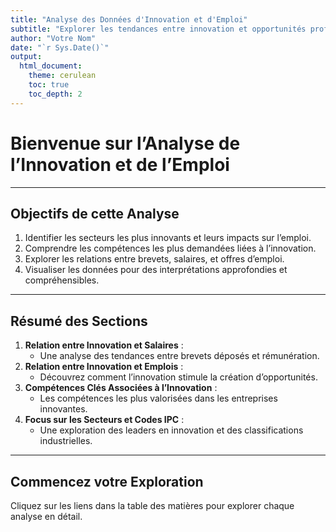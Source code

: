 ```yaml
---
title: "Analyse des Données d'Innovation et d'Emploi"
subtitle: "Explorer les tendances entre innovation et opportunités professionnelles"
author: "Votre Nom"
date: "`r Sys.Date()`"
output: 
  html_document:
    theme: cerulean
    toc: true
    toc_depth: 2
---
```


# Bienvenue sur l'Analyse de l'Innovation et de l'Emploi



---

## Objectifs de cette Analyse

1. Identifier les secteurs les plus innovants et leurs impacts sur l'emploi.
2. Comprendre les compétences les plus demandées liées à l'innovation.
3. Explorer les relations entre brevets, salaires, et offres d'emploi.
4. Visualiser les données pour des interprétations approfondies et compréhensibles.

---

## Résumé des Sections

1. **Relation entre Innovation et Salaires** :
   - Une analyse des tendances entre brevets déposés et rémunération.

2. **Relation entre Innovation et Emplois** :
   - Découvrez comment l'innovation stimule la création d'opportunités.

3. **Compétences Clés Associées à l'Innovation** :
   - Les compétences les plus valorisées dans les entreprises innovantes.

4. **Focus sur les Secteurs et Codes IPC** :
   - Une exploration des leaders en innovation et des classifications industrielles.

---

## Commencez votre Exploration

Cliquez sur les liens dans la table des matières pour explorer chaque analyse en détail.
